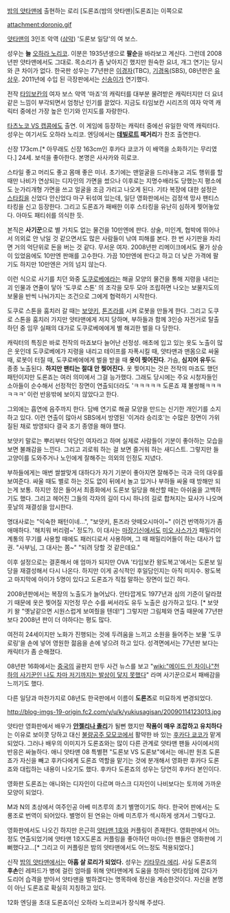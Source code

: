 [[밤의 얏타맨]]에 출현하는 로리 [도론죠(밤의 얏타맨)|도론죠]는 이쪽으로

attachment:doronjo.gif

[[얏타맨]]의 3인조 악역 ([[삼악]]) '도론보 일당'의 여 보스.

성우는 '''늘''' [[오하라 노리코]]. 이분은 1935년생으로 '''팔순'''을 바라보고 계신다. 그런데 2008년판 얏타맨에서도 그대로. 목소리가 좀 낮아지긴 했지만 원숙한 요녀, 개그 연기는 당시와 큰 차이가 없다. 한국판 성우는 77년판은 [[이경자]](TBC), [[기경옥]](SBS), 08년판은 [[유상우]]. 2011년에 수입 된 극장판에서는 [[신송이]]가 연기했다.

전작 [[타임보칸]]의 여자 보스 악역 '마죠'의 캐릭터를 대부분 물려받은 캐릭터지만 더 요녀같은 느낌이 부각되면서 엄청난 인기를 끌었다. 지금도 타임보칸 시리즈의 여자 악역 캐릭터 중에선 가장 높은 인기와 인지도를 자랑한다.

{{{#!HTML
<iframe width="420" height="315" src="//www.youtube.com/embed/215aazF8e7s" frameborder="0" allowfullscreen></iframe>
}}}

[[타츠노코 VS 캡콤]]에도 출연. 이 게임에 등장하는 캐릭터 중에선 유일한 악역 캐릭터다. 성우는 여기서도 오하라 노리코. 엔딩에서는 '''[[데빌로트]] 패거리'''가 찬조 출연한다.

신장 173cm.[* 아무래도 신장 163cm인 후카다 쿄코가 이 배역을 소화하기는 무리였다.] 24세. 보석을 좋아한다. 본명은 사사카와 히로코.

스타일 좋고 머리도 좋고 몸매 좋은 미녀. 초기에는 맨얼굴을 드러내놓고 괴도 행위를 할 때만 나비가 연상되는 디자인의 가면을 썼으나 이후로는 지명수배라도 당했는지 평소에도 눈가리개형 가면을 쓰고 얼굴을 조금 가리고 나오게 된다. 기타 복장에 대한 설정은 [[스타킹]]을 신었다 안신었다 마구 뒤섞여 있는데, 일단 영화판에서는 검정색 망사 팬티스타킹을 신고 등장한다. 그리고 도론죠가 패배한 이후 스타킹을 유난히 심하게 찢어놓았다. 아마도 패티쉬를 의식한 듯.

본직은 '''사기꾼'''으로 별 가치도 없는 물건을 10만엔에 판다. 상술, 미인계, 협박에 뛰어나서 의외로 안 낚일 것 같으면서도 많은 사람들이 낚여 피해를 본다. 한 번 사기판을 차리면 거의 억단위로 돈을 버는 것 같다. 무서운 여자. 2008년판 리메이크에서도 물가 상승이 있었음에도 10만엔 판매를 고수한다. 가끔 10만엔에 판다고 하고 더 낮은 가격에 팔기도 하지만 10만엔은 거의 넘지 않는다.

이런 식으로 사기를 치던 와중 [[도쿠로베에]]라는 해골 모양의 물건을 통해 지령을 내리는 괴 인물과 연줄이 닿아 '도쿠로 스톤' 의 조각을 모두 모아 조립하면 나오는 보물지도의 보물을 반씩 나눠가지는 조건으로 그에게 협력하기 시작한다.

도쿠로 스톤을 훔치러 갈 때는 [[보얏키]], [[톤즈라]]를 시켜 로봇을 만들게 한다. 그리고 도쿠로 스톤을 훔치러 가지만 얏타맨에게 저지 당하며, 부하들과 함께 3인승 자전거로 탈출하던 중 임무 실패의 대가로 도쿠로베에에게 별 해괴한 벌을 다 당한다.

캐릭터의 특징은 바로 전작의 마죠보다 늘어난 선정성. 애초에 입고 있는 옷도 노출이 많은 옷인데 도쿠로베에가 지령을 내리고 테이프를 자폭시킬 때, 얏타맨과 맨몸으로 싸울 때, 로봇이 터질 때, 도쿠로베에에게 벌을 받을 때 '''옷이 찢어진다'''. 가슴, '''심지어 유두'''도 종종 노출된다. '''하지만 팬티는 절대 안 찢어진다.''' 옷 찢어지는 것은 전작의 마죠도 했던 패턴이지만 도론죠는 여러 의미에서 그걸 능가했다. 그래도 당시에는 주요 시청자들인 소아들이 순수해서 선정적인 장면이 연출되더라도 'ㅋㅋㅋㅋㅋ 도론죠 쟤 불쌍해ㅋㅋㅋㅋㅋㅋ' 이런 반응밖에 보이지 않았다고 한다.

그외에는 흡연에 음주까지 한다. 담배 연기로 해골 모양을 만드는 신기한 개인기를 소지하고 있다. 이런 연출이 많아서 SBS에서 방영된 '이겨라 승리호'는 수많은 장면이 가위질된 채로 방영되다 결국 조기 종영을 해야 했다.

보얏키 말로는 뿌리부터 악당인 여자라고 하며 실제로 사람들이 기분이 좋아하는 모습을 보면 불쾌감을 느낀다. 그리고 괴로워 하는 걸 보면 즐거워 하는 새디스트. 그렇지만 들고양이를 도와주거나 노인에게 잘해주는 의외의 인정도 지녔다.

부하들에게는 매번 쌀쌀맞게 대하다가 자기 기분이 좋아지면 잘해주는 극과 극의 대우를 보여준다. 싸울 때도 별로 하는 것도 없이 뒤에서 놀고 있거나 부하들 싸울 때 방해만 되는게 보통. 하지만 정은 들어서 최종화에서 도론보 일당을 해산할 때는 아쉬움을 고백하기도 했다. 그리고 헤어진 그들의 각자의 길이 다시 하나의 길로 합쳐지는 묘사가 나오며 훗날의 재결성을 암시한다.

명대사로는 "익숙한 패턴이네...",  "보얏키, 톤즈라 얏떼오시마이~" (이건 번역하기가 좀 애매하다. '해치워 버리렴~' 정도?). 이 대사는 [[마장기신]]에서도 [[미오 사스가]]가 패밀리어 계통의 무기를 사용할 때에도 패러디로서 사용하며, 그 때 패밀리어들이 하는 대사가 압권. "사부님, 그 대사는 쫌~" "되려 당할 것 같은데요."

이후 설정으로는 결혼해서 애 엄마가 되지만 OVA '타임보칸 왕도복고'에서는 도론보 일당을 재결성해서 다시 나온다. 하지만 이게 공식적인 후일담인지는 아직 미지수. 왕도복고 마지막에 아이가 5명이 있다고 도론죠가 직접 말하는 장면이 있긴 하다.

2008년판에서는 복장의 노출도가 늘어났다. 안타깝게도 1977년과 심의 기준이 달라졌기 때문에 옷은 찢어질 지언정 무슨 수를 써서라도 유두 노출은 삼가하고 있다. [* 보얏키 왈 "옛날같으면 시원스럽게 보여줬을 텐데!"] 그렇지만 그림체와 연출 때문에 77년판 보다 2008년 판이 더 야하다는 평도 많다.

여전히 24세이지만 노화가 진행되는 것에 두려움을 느끼고 소원을 들어주는 보물 '도쿠로링'을 손에 넣어 영원한 젊음을 손에 넣으려 하고 있다. 성격면에서는 77년판 보다는 캐릭터가 좀 순해졌다.

08년판 16화에서는 [[중국]]의 골판지 만두 사건 뉴스를 보고 "[[wiki:"메이드 인 차이나"천하의 사기꾼인 나도 차마 저기까지는 발상이 닿지 못했다]]" 라며 사기꾼으로서 패배감을 느끼기도 했다.

다른 일당과 마찬가지로 08년도 한국판에서 이름이 '''도론즈'''로 미묘하게 변경되었다.

http://blog-imgs-19-origin.fc2.com/y/u/k/yukiusagisan/20090114123013.jpg

얏타만 영화판에서 배우가 '''[[안젤리나 졸리]]'''가 될뻔 했지만 '''작품이 매우 조잡하고 유치하다'''는 이유로 보이콧 당하고 대신 [[불량공주 모모코]]에서 활약한 바 있는 [[후카다 쿄코]]가 맡게 되었다. 그러나 배우의 이미지가 도론죠와는 많이 다른 관계로 얏타맨 팬들 사이에서의 반응은 싸늘하다. 애니 얏타맨 08 특별편 "도론보 VS 도론보"에서는 애니판 원조 도론죠가 자신을 빼고 후카다에게 도론죠 역할을 맡기는 것에 분개해서 영화판 후카다 도론죠와 대립하는 내용이 나오기도 했다. 후카다 도론죠의 성우는 당연히 후카다 본인이다.

영화판 도론죠는 애니와는 디자인이 다르며 마스크 디자인이 나비보다는 토끼에 가까운 모양이 되었다. 

M과 N의 초상에서 여주인공 아베 미츠루의 초기 별명이기도 하다. 한국어 판에서는 도롱조로 번역이 되어있다. 별명이 된 연유는 아베 미츠루가 섹시하게 생겨서 그렇다고.

영화판에서도 나오긴 하지만 은근히 [[얏타맨 1호]]와 커플링이 존재한다. 영화판에서 어느정도 연출되었기에 얏타맨 1호X도론죠 커플링을 좋아하던 마이너한 팬들은 영화판에 기뻐했다고…[* 그리고 이 커플링은 밤의 얏타맨에서도 어느정도 적용되었다.]

신작 [[밤의 얏타맨]]에서는 '''아홉 살 로리가 되었다.''' 성우는 [[키타무라 에리]]. 사실 도론죠의 '''후손'''인 레파드가 병에 걸린 엄마를 위해 얏타맨에게 도움을 청하러 얏타킹덤에 갔다가 도리어 습격을 받아서 얏타맨을 벌하겠다는 명목하에 정신을 계승한것이다. 자신을 본명이 아닌 도론죠로 확실히 지칭하고 있다.

12화 엔딩을 초대 도론죠이신 오하라 노리코씨가 장식해 주셨다.

